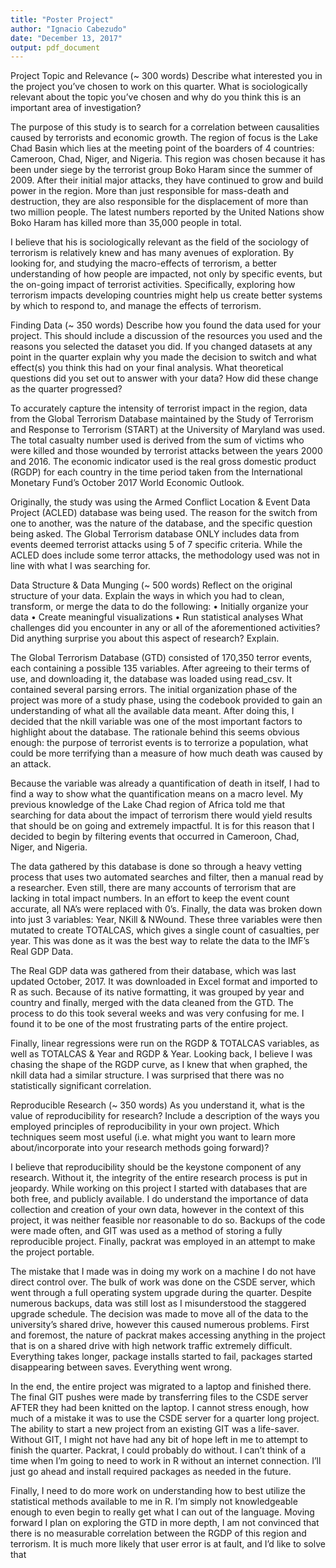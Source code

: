 ```yaml
---
title: "Poster Project"
author: "Ignacio Cabezudo"
date: "December 13, 2017"
output: pdf_document
---
```

Project Topic and Relevance (~ 300 words)
Describe what interested you in the project you’ve chosen to work on this quarter. What is sociologically relevant about the topic you’ve chosen and why do you think this is an important area of investigation?

The purpose of this study is to search for a correlation between causalities caused by terrorists and economic growth. The region of focus is the Lake Chad Basin which lies at the meeting point of the boarders of 4 countries: Cameroon, Chad, Niger, and Nigeria. This region was chosen because it has been under siege by the terrorist group Boko Haram since the summer of 2009. After their initial major attacks, they have continued to grow and build power in the region. More than just responsible for mass-death and destruction, they are also responsible for the displacement of more than two million people. The latest numbers reported by the United Nations show Boko Haram has killed more than 35,000 people in total. 

I believe that his is sociologically relevant as the field of the sociology of terrorism is relatively knew and has many avenues of exploration. By looking for, and studying the macro-effects of terrorism, a better understanding of how people are impacted, not only by specific events, but the on-going impact of terrorist activities.  Specifically, exploring how terrorism impacts developing countries might help us create better systems by which to respond to, and manage the effects of terrorism. 


Finding Data (~ 350 words)
Describe how you found the data used for your project. This should include a discussion of the resources you used and the reasons you selected the dataset you did. If you changed datasets at any point in the quarter explain why you made the decision to switch and what effect(s) you think this had on your final analysis. What theoretical questions did you set out to answer with your data? How did these change as the quarter progressed?

To accurately capture the intensity of terrorist impact in the region, data from the Global Terrorism Database maintained by the Study of Terrorism and Response to Terrorism (START) at the University of Maryland was used. The total casualty number used is derived from the sum of victims who were killed and those wounded by terrorist attacks between the years 2000 and 2016. The economic indicator used is the real gross domestic product (RGDP) for each country in the time period taken from the International Monetary Fund’s October 2017 World Economic Outlook.
 
Originally, the study was using the Armed Conflict Location & Event Data Project (ACLED) database was being used. The reason for the switch from one to another, was the nature of the database, and the specific question being asked. The Global Terrorism database ONLY includes data from events deemed terrorist attacks using 5 of 7 specific criteria. While the ACLED does include some terror attacks, the methodology used was not in line with what I was searching for. 

	
Data Structure & Data Munging (~ 500 words)
Reflect on the original structure of your data. Explain the ways in which you had to clean, transform, or merge the data to do the following: • Initially organize your data • Create meaningful visualizations • Run statistical analyses What challenges did you encounter in any or all of the aforementioned activities? Did anything surprise you about this aspect of research? Explain.

The Global Terrorism Database (GTD) consisted of 170,350 terror events, each containing a possible 135 variables. After agreeing to their terms of use, and downloading it, the database was loaded using read_csv. It contained several parsing errors. The initial organization phase of the project was more of a study phase, using the codebook provided to gain an understanding of what all the available data meant. After doing this, I decided that the nkill variable was one of the most important factors to highlight about the database. The rationale behind this seems obvious enough: the purpose of terrorist events is to terrorize a population, what could be more terrifying than a measure of how much death was caused by an attack. 
	
Because the variable was already a quantification of death in itself, I had to find a way to show what the quantification means on a macro level. My previous knowledge of the Lake Chad region of Africa told me that searching for data about the impact of terrorism there would yield results that should be on going and extremely impactful. It is for this reason that I decided to begin by filtering events that occurred in Cameroon, Chad, Niger, and Nigeria. 
	
The data gathered by this database is done so through a heavy vetting process that uses two automated searches and filter, then a manual read by a researcher. Even still, there are many accounts of terrorism that are lacking in total impact numbers. In an effort to keep the event count accurate, all NA’s were replaced with 0’s. Finally, the data was broken down into just 3 variables: Year, NKill & NWound.  These three variables were then mutated to create TOTALCAS, which gives a single count of casualties, per year.  This was done as it was the best way to relate the data to the IMF’s Real GDP Data.
	
The Real GDP data was gathered from their database, which was last updated October, 2017. It was downloaded in Excel format and imported to R as such. Because of its native formatting, it was grouped by year and country and finally, merged with the data cleaned from the GTD. The process to do this took several weeks and was very confusing for me.  I found it to be one of the most frustrating parts of the entire project. 
	
Finally, linear regressions were run on the RGDP & TOTALCAS variables, as well as TOTALCAS & Year and RGDP & Year.  Looking back, I believe I was chasing the shape of the RGDP curve, as I knew that when graphed, the nkill data had a similar structure. I was surprised that there was no statistically significant correlation. 

Reproducible Research (~ 350 words)
As you understand it, what is the value of reproducibility for research? Include a description of the ways you employed principles of reproducibility in your own project. Which techniques seem most useful (i.e. what might you want to learn more about/incorporate into your research methods going forward)?

I believe that reproducibility should be the keystone component of any research. Without it, the integrity of the entire research process is put in jeopardy.  While working on this project I started with databases that are both free, and publicly available. I do understand the importance of data collection and creation of your own data, however in the context of this project, it was neither feasible nor reasonable to do so. Backups of the code were made often, and GIT was used as a method of storing a fully reproducible project. Finally, packrat was employed in an attempt to make the project portable.
	
The mistake that I made was in doing my work on a machine I do not have direct control over. The bulk of work was done on the CSDE server, which went through a full operating system upgrade during the quarter. Despite numerous backups, data was still lost as I misunderstood the staggered upgrade schedule. The decision was made to move all of the data to the university’s shared drive, however this caused numerous problems. First and foremost, the nature of packrat makes accessing anything in the project that is on a shared drive with high network traffic extremely difficult. Everything takes longer, package installs started to fail, packages started disappearing between saves. Everything went wrong. 
	
In the end, the entire project was migrated to a laptop and finished there. The final GIT pushes were made by transferring files to the CSDE server AFTER they had been knitted on the laptop. I cannot stress enough, how much of a mistake it was to use the CSDE server for a quarter long project. The ability to start a new project from an existing GIT was a life-saver. Without GIT, I might not have had any bit of hope left in me to attempt to finish the quarter. Packrat, I could probably do without. I can’t think of a time when I’m going to need to work in R without an internet connection. I’ll just go ahead and install required packages as needed in the future. 

Finally, I need to do more work on understanding how to best utilize the statistical methods available to me in R. I’m simply not knowledgeable enough to even begin to really get what I can out of the language. Moving forward I plan on exploring the GTD in more depth, I am not convinced that there is no measurable correlation between the RGDP of this region and terrorism. It is much  more likely that user error is at fault, and I’d like to solve that  

